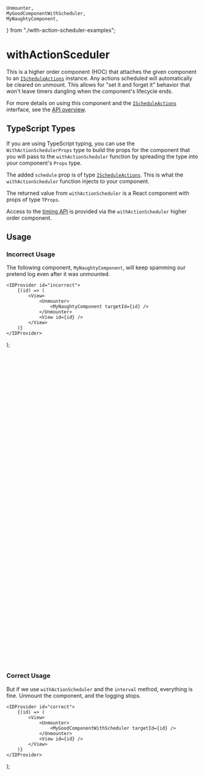 

    Unmounter,
    MyGoodComponentWithScheduler,
    MyNaughtyComponent,
} from "./with-action-scheduler-examples";

<Meta of={WithActionSchedulerStories} />

# withActionSceduler

<ComponentInfo name={packageConfig.name} version={packageConfig.version} />

This is a higher order component (HOC) that attaches the given component to an
[`IScheduleActions`](#ischeduleactions) instance. Any actions scheduled will automatically be
cleared on unmount. This allows for "set it and forget it" behavior that won't
leave timers dangling when the component's lifecycle ends.

For more details on using this component and the [`IScheduleActions`](#ischeduleactions) interface,
see the [API overview](#timing-api-overview).

## TypeScript Types

If you are using TypeScript typing, you can use the `WithActionSchedulerProps` type
to build the props for the component that you will pass to the `withActionScheduler`
function by spreading the type into your component's `Props` type.

The added `schedule` prop is of type [`IScheduleActions`](#ischeduleactions). This is what the
`withActionScheduler` function injects to your component.

The returned value from `withActionScheduler` is a React component with props of
type `TProps`.

Access to the <a href="./?path=/docs/packages-timing-types-ischeduleactions--docs">timing API</a> is provided via the `withActionScheduler` higher order
component.

## Usage

### Incorrect Usage

The following component, `MyNaughtyComponent`, will keep spamming our pretend
log even after it was unmounted.

    <IDProvider id="incorrect">
        {(id) => (
            <View>
                <Unmounter>
                    <MyNaughtyComponent targetId={id} />
                </Unmounter>
                <View id={id} />
            </View>
        )}
    </IDProvider>
);

<Canvas of={WithActionSchedulerStories.IncorrectUsage} />

```jsx
function Unmounter(props: {|children: React.Node|}): React.Node {
    const [mountKids, setMountKids] = React.useState(true);

    const maybeRenderKids = () => {
        if (!mountKids) {
            return "Children unmounted";
        }

        return (
            <>
                <Button
                    onClick={() => {
                        setMountKids(false);
                    }}
                >
                    Unmount
                </Button>
                {props.children}
            </>
        );
    };

    return <View>{maybeRenderKids()}</View>;
}

class MyNaughtyComponent extends React.Component<{|targetId: string|}> {
    componentDidMount() {
        const {targetId} = this.props;
        let counter = 0;
        const domElement: HTMLElement = (document.getElementById(
            targetId,
        ): any);

        setInterval(() => {
            domElement.innerText = "Naughty interval logged: " + counter++;
        }, 200);
    }

    render(): React.Node {
        return <View>NaughtyComponent here</View>;
    }
}

const IncorrectUsage = () => (
    <IDProvider id="incorrect">
        {(id) => (
            <View>
                <Unmounter>
                    <MyNaughtyComponent targetId={id} />
                </Unmounter>
                <View id={id} />
            </View>
        )}
    </IDProvider>
);
```

### Correct Usage

But if we use `withActionScheduler` and the `interval` method, everything is
fine. Unmount the component, and the logging stops.

    <IDProvider id="correct">
        {(id) => (
            <View>
                <Unmounter>
                    <MyGoodComponentWithScheduler targetId={id} />
                </Unmounter>
                <View id={id} />
            </View>
        )}
    </IDProvider>
);

<Canvas of={WithActionSchedulerStories.CorrectUsage} />

```jsx
import {withActionScheduler} from "@khanacademy/wonder-blocks-timing";
import type {
    WithActionSchedulerProps,
    WithoutActionScheduler,
} from "@khanacademy/wonder-blocks-timing";

type Props = {|
    ...WithActionSchedulerProps,
    targetId: string,
|};

class MyGoodComponent extends React.Component<Props> {
    componentDidMount() {
        const {targetId, schedule} = this.props;
        let counter = 0;
        const domElement: HTMLElement = (document.getElementById(
            targetId,
        ): any);

        schedule.interval(() => {
            domElement.innerText = "Naughty interval logged: " + counter++;
        }, 200);
    }

    render(): React.Node {
        return <View>GoodComponent here</View>;
    }
}

const MyGoodComponentWithScheduler: React.AbstractComponent<
    WithoutActionScheduler<React.ElementConfig<typeof MyGoodComponent>>,
    MyGoodComponent,
> = withActionScheduler(MyGoodComponent);

// This is the same as the previous example
function Unmounter(props: {|children: React.Node|}): React.Node {
    ...
}

const CorrectUsage = () => (
    <IDProvider id="correct">
        {(id) => (
            <View>
                <Unmounter>
                    <MyGoodComponentWithScheduler targetId={id} />
                </Unmounter>
                <View id={id} />
            </View>
        )}
    </IDProvider>
);
```
